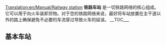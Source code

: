 [[Translation:en/Manual/Railway station]]
{{zh/Manual/目录}}
'''铁路车站''' 是一切铁路网络的核心组成。它可以用于向火车装卸货物。对于您的铁路网络来说，最好将车站放置在主干道以外的路上确保避免不必要的车流穿过导致火车的延误。
__TOC___
==基本车站==